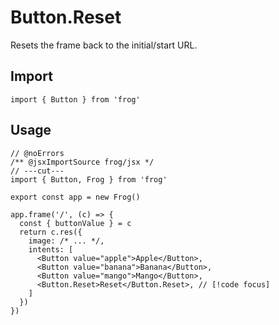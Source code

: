 # Button.Reset

Resets the frame back to the initial/start URL.

## Import

```tsx twoslash
import { Button } from 'frog'
```

## Usage

```tsx twoslash
// @noErrors
/** @jsxImportSource frog/jsx */
// ---cut---
import { Button, Frog } from 'frog'

export const app = new Frog()

app.frame('/', (c) => {
  const { buttonValue } = c
  return c.res({
    image: /* ... */,
    intents: [
      <Button value="apple">Apple</Button>,
      <Button value="banana">Banana</Button>,
      <Button value="mango">Mango</Button>,
      <Button.Reset>Reset</Button.Reset>, // [!code focus]
    ]
  })
})
```
